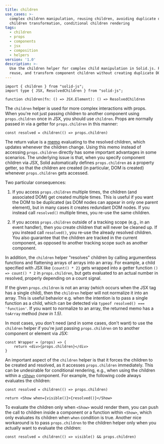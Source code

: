 ```yaml
---
title: children
use_cases: >-
  complex children manipulation, reusing children, avoiding duplicate dom,
  children transformation, conditional children rendering
tags:
  - children
  - props
  - components
  - jsx
  - composition
  - helpers
version: '1.0'
description: >-
  Use the children helper for complex child manipulation in Solid.js. Resolve,
  reuse, and transform component children without creating duplicate DOM.
---
```


```tsx
import { children } from "solid-js";
import type { JSX, ResolvedChildren } from "solid-js";

function children(fn: () => JSX.Element): () => ResolvedChildren

```

The `children` helper is used for more complex interactions with props. 
When you're not just passing children to another component using `props.children` once in JSX, you should use `children`. 
Props are normally passed in via a getter for `props.children` in this manner:

```tsx
const resolved = children(() => props.children)
```

The return value is a [memo](/reference/basic-reactivity/create-memo) evaluating to the resolved children, which updates whenever the children change. 
Using this memo instead of accessing `props.children` directly has some important advantages in some scenarios. 
The underlying issue is that, when you specify component children via JSX, Solid automatically defines `props.children` as a property getter, so that the children are created (in particular, DOM is created) whenever `props.children` gets accessed. 

Two particular consequences:

1. If you access `props.children` multiple times, the children (and associated DOM) get created multiple times. 
This is useful if you want the DOM to be duplicated (as DOM nodes can appear in only one parent element), but in many cases it creates redundant DOM nodes. 
If you instead call `resolved()` multiple times, you re-use the same children.

2. If you access `props.children` outside of a tracking scope (e.g., in an event handler), then you create children that will never be cleaned up. 
If you instead call `resolved()`, you re-use the already resolved children. 
You also guarantee that the children are tracked in the current component, as opposed to another tracking scope such as another component.

In addition, the `children` helper "resolves" children by calling argumentless functions and flattening arrays of arrays into an array. 
For example, a child specified with JSX like `{count() * 2}` gets wrapped into a getter function `() => count() * 2` in `props.children`, but gets evaluated to an actual number in resolved, properly depending on a count signal.

If the given `props.children` is not an array (which occurs when the JSX tag has a single child), then the `children` helper will not normalize it into an array. 
This is useful behavior e.g. when the intention is to pass a single function as a child, which can be detected via `typeof resolved() === 'function'`. 
If you want to normalize to an array, the returned memo has a `toArray` method _(new in 1.5)_.

In most cases, you don't need (and in some cases, don't want) to use the `children` helper if you're just passing `props.children` on to another component or element via JSX:

```tsx
const Wrapper = (props) => {
	return <div>{props.children}</div>
}
```

An important aspect of the `children` helper is that it forces the children to be created and resolved, as it accesses `props.children` immediately. 
This can be undesirable for conditional rendering, e.g., when using the children within a [`<Show>`](/reference/components/show) component. 
For example, the following code always evaluates the children:

```tsx
const resolved = children(() => props.children)

return <Show when={visible()}>{resolved()}</Show>
```

To evaluate the children only when `<Show>` would render them, you can push the call to children inside a component or a function within `<Show>`, which only evaluates its children when `when` condition is true. 
Another nice workaround is to pass `props.children` to the children helper only when you actually want to evaluate the children:

```tsx
const resolved = children(() => visible() && props.children)
```
